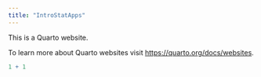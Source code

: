 ```yaml
---
title: "IntroStatApps"
---
```


This is a Quarto website.

To learn more about Quarto websites visit <https://quarto.org/docs/websites>.

```r
1 + 1
```
